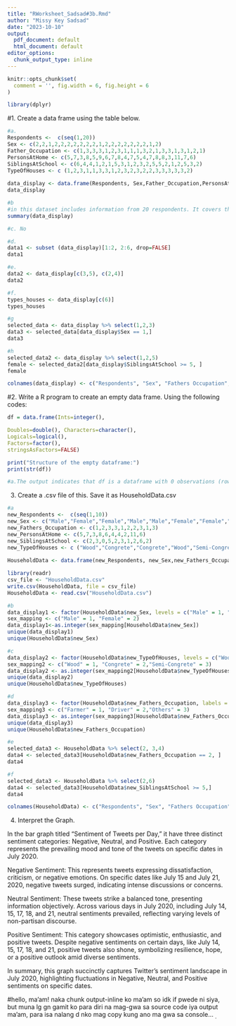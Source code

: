 ```yaml
---
title: "RWorksheet_Sadsad#3b.Rmd"
author: "Missy Key Sadsad"
date: "2023-10-10"
output:
  pdf_document: default
  html_document: default
editor_options: 
  chunk_output_type: inline
---
```


```r
knitr::opts_chunk$set(
  comment = '', fig.width = 6, fig.height = 6
)
```

```r
library(dplyr)
```

#1. Create a data frame using the table below.
```r
#a.
Respondents <-  c(seq(1,20))
Sex <- c(2,2,1,2,2,2,2,2,2,2,1,2,2,2,2,2,2,2,1,2)
Father_Occupation <- c(1,3,3,3,1,2,3,1,1,1,3,2,1,3,3,1,3,1,2,1)
PersonsAtHome <- c(5,7,3,8,5,9,6,7,8,4,7,5,4,7,8,8,3,11,7,6)
SiblingsAtSchool <- c(6,4,4,1,2,1,5,3,1,2,3,2,5,5,2,1,2,5,3,2)
TypeOfHouses <- c (1,2,3,1,1,3,3,1,2,3,2,3,2,2,3,3,3,3,3,2)
  
data_display <- data.frame(Respondents, Sex,Father_Occupation,PersonsAtHome,SiblingsAtSchool,TypeOfHouses)
data_display
```

```r
#b
#in this dataset includes information from 20 respondents. It covers their gender, with 7 males and 13 females. Additionally, it records their fathers' occupations (coded as 1, 2, or 3), household sizes (ranging from 3 to 11 people), school-going siblings (ranging from 1 to 6), and the type of houses they live in (coded as 1, 2, or 3). Further analysis can reveal insights into these aspects.
summary(data_display)
```
```r
#c. No
```

```r
#d. 
data1 <- subset (data_display)[1:2, 2:6, drop=FALSE]
data1
```
```r
#e. 
data2 <- data_display[c(3,5), c(2,4)]
data2
```
```r
#f. 
types_houses <- data_display[c(6)]
types_houses
```
```r
#g
selected_data <- data_display %>% select(1,2,3)
data3 <- selected_data[data_display$Sex == 1,]
data3
```
```r
#h
selected_data2 <- data_display %>% select(1,2,5)
female <- selected_data2[data_display$SiblingsAtSchool >= 5, ]
female
```
```r
colnames(data_display) <- c("Respondents", "Sex", "Fathers Occupation", "Persons At Home", "Siblings At School", "Type Of Houses")
```

#2. Write a R program to create an empty data frame. Using the following codes:
```r
df = data.frame(Ints=integer(),

Doubles=double(), Characters=character(),
Logicals=logical(),
Factors=factor(),
stringsAsFactors=FALSE)

print("Structure of the empty dataframe:")
print(str(df))

#a.The output indicates that df is a dataframe with 0 observations (rows) and 5 variables (columns). It provides Ints, Doubles, Characters, Logicals, and Factors. The column data types and the number of levels in the factor column are also displayed.

```

3. Create a .csv file of this. Save it as HouseholdData.csv

```r
#a
new_Respondents <-  c(seq(1,10))
new_Sex <- c("Male","Female","Female","Male","Male","Female","Female","Male","Female","Male")
new_Fathers_Occupation <- c(1,2,3,3,1,2,2,3,1,3)
new_PersonsAtHome <- c(5,7,3,8,6,4,4,2,11,6)
new_SiblingsAtSchool <- c(2,3,0,5,2,3,1,2,6,2)
new_TypeOfHouses <- c ("Wood","Congrete","Congrete","Wood","Semi-Congrete","Semi-Congrete","Wood","Semi-Congrete","Semi-Congrete","Congrete")
  
HouseholdData <- data.frame(new_Respondents, new_Sex,new_Fathers_Occupation,new_PersonsAtHome,new_SiblingsAtSchool,new_TypeOfHouses)

library(readr)
csv_file <- "HouseholdData.csv"
write.csv(HouseholdData, file = csv_file)
HouseholdData <- read.csv("HouseholdData.csv")
```

```r
#b
data_display1 <- factor(HouseholdData$new_Sex, levels = c("Male" = 1, "Female" = 2))
sex_mapping <- c("Male" = 1, "Female" = 2)
data_display1<-as.integer(sex_mapping[HouseholdData$new_Sex])
unique(data_display1)
unique(HouseholdData$new_Sex)

```

```r
#c
data_display2 <- factor(HouseholdData$new_TypeOfHouses, levels = c("Wood" = 1, "Congrete" = 2,"Semi-Congrete" = 3)) 
sex_mapping2 <- c("Wood" = 1, "Congrete" = 2,"Semi-Congrete" = 3)
data_display2 <- as.integer(sex_mapping2[HouseholdData$new_TypeOfHouses])
unique(data_display2)
unique(HouseholdData$new_TypeOfHouses)
```

```r
#d
data_display3 <- factor(HouseholdData$new_Fathers_Occupation, labels = c("Farmer" = 1, "Driver" = 2,"Others" = 3))
sex_mapping3 <- c("Farmer" = 1, "Driver" = 2,"Others" = 3)
data_display3 <- as.integer(sex_mapping3[HouseholdData$new_Fathers_Occupation])
unique(data_display3)
unique(HouseholdData$new_Fathers_Occupation)
```
```r
#e
selected_data3 <- HouseholdData %>% select(2, 3,4)
data4 <- selected_data3[HouseholdData$new_Fathers_Occupation == 2, ]
data4
```
```r
#f
selected_data3 <- HouseholdData %>% select(2,6)
data4 <- selected_data3[HouseholdData$new_SiblingsAtSchool >= 5,]
data4
```



```r
colnames(HouseholdData) <- c("Respondents", "Sex", "Fathers Occupation", "Persons At Home", "Siblings At School", "Type Of Houses")
```







4. Interpret the Graph.
 
  In the bar graph titled "Sentiment of Tweets per Day," it have three distinct sentiment categories: Negative, Neutral, and Positive. Each category represents the prevailing mood and tone of the tweets on specific dates in July 2020. 

 Negative Sentiment: This represents tweets expressing dissatisfaction, criticism, or negative emotions. On specific dates like July 15 and July 21, 2020, negative tweets surged, indicating intense discussions or concerns.

Neutral Sentiment: These tweets strike a balanced tone, presenting information objectively. Across various days in July 2020, including July 14, 15, 17, 18, and 21, neutral sentiments prevailed, reflecting varying levels of non-partisan discourse.

Positive Sentiment: This category showcases optimistic, enthusiastic, and positive tweets. Despite negative sentiments on certain days, like July 14, 15, 17, 18, and 21, positive tweets also shone, symbolizing resilience, hope, or a positive outlook amid diverse sentiments.

In summary, this graph succinctly captures Twitter's sentiment landscape in July 2020, highlighting fluctuations in Negative, Neutral, and Positive sentiments on specific dates.

 
#hello, ma'am! naka chunk output-inline ko ma'am so idk if pwede ni siya, but muna lg gn gamit ko para diri na mag-gwa sa source code iya output ma'am, para isa nalang d nko mag copy kung ano ma gwa sa console... ~.~ 










